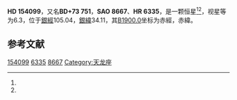 {{Starbox begin
| name = HD 154099
}}
{{Starbox observe
| epoch = [[J2000.0|J2000.0]]
| constell = {{星座名待查}}<ref name=SIMBAD>{{cite web
 | url=http://simbad.u-strasbg.fr/simbad/sim-id?Ident=HR+6335
 | title =Pulsating variable Star
 | publisher=Centre de Données astronomiques de Strasbourg
 | work=SIMBAD
 | accessdate=2012-07-13}}</ref><ref name=DATA>{{cite web
 | url=http://vizier.u-strasbg.fr/viz-bin/VizieR-5?-out.add=.&-source=5050&-corr=PK=HR&-out.max=9999&HR=6335
 | title=VizieR Detailed Page
 | accessdate=2012-07-13
 | archive-date=2016-03-05
 | archive-url=https://web.archive.org/web/20160305034037/http://vizier.u-strasbg.fr/viz-bin/VizieR-5?-out.add=.&-source=5050&-corr=PK=HR&-out.max=9999&HR=6335
 | dead-url=no
 }}</ref>
| 星官 = 
| ra = {{RA|16|56|16.8}}<ref name=SIMBAD /><ref name=DATA />
| dec = {{DEC|+73|7|40}}<ref name=SIMBAD /><ref name=DATA />
| appmag_v = 6.3<ref name=SIMBAD /><ref name=DATA />
}}
{{Starbox character
| class = F0V<ref name=SIMBAD /><ref name=DATA />
| b-v = 0.24<ref name=SIMBAD /><ref name=DATA />
| u-b = 0.11<ref name=SIMBAD /><ref name=DATA />
| r-i = <ref name=SIMBAD /><ref name=DATA />
| variable = 
}}
{{Starbox astrometry
| radial_v = 0.11
| prop_mo_ra = -13
| parallax = 
| p_error = 
}}
{{Starbox catalog
| names =BD+73 751，[[SAO星表|SAO]] 8667，[[HD星表|HD]] 154099，[[HR星表|HR]] 6335}}
{{Starbox reference |Simbad=HR+6335}}
{{Starbox end}}

'''HD 154099'''，又名'''BD+73 751'''，'''SAO 8667'''、'''HR 6335'''，是一颗恒星<ref name=SIMBAD /><ref name=DATA />，视星等为6.3，位于[[銀道座標系|銀經]]105.04，[[銀道座標系|銀緯]]34.11，其[[B1900.0|B1900.0]]坐标为赤經{{RA|16|58|15.6}}，赤緯{{DEC|+73|34.11|44}}。

== 参考文献 ==
{{reflist}}

{{star-stub}}

[[Category:HD和HDE天體|154099]]
[[Category:HR天體|6335]]
[[Category:SAO天體|8667]]
[[Category:天龙座|Category:天龙座]]